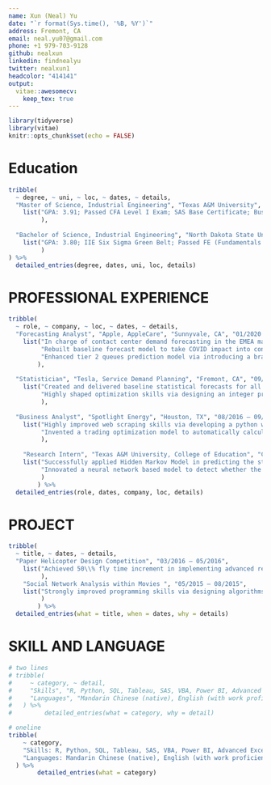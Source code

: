 ```yaml
---
name: Xun (Neal) Yu
date: "`r format(Sys.time(), '%B, %Y')`"
address: Fremont, CA
email: neal.yu07@gmail.com
phone: +1 979-703-9128
github: nealxun
linkedin: findnealyu
twitter: nealxun1
headcolor: "414141"
output: 
  vitae::awesomecv:
    keep_tex: true
---
```


```r
library(tidyverse)
library(vitae)
knitr::opts_chunk$set(echo = FALSE)
```

# Education

```r
tribble(
  ~ degree, ~ uni, ~ loc, ~ dates, ~ details,
  "Master of Science, Industrial Engineering", "Texas A&M University", "College Station, TX", "2014 - 2016", 
    list("GPA: 3.91; Passed CFA Level I Exam; SAS Base Certificate; Business Management Certificate"
         ),
  
  "Bachelor of Science, Industrial Engineering", "North Dakota State University", "Frago, ND", "2010 - 2013", 
    list("GPA: 3.80; IIE Six Sigma Green Belt; Passed FE (Fundamentals Engineering) Exam"
         )
) %>% 
  detailed_entries(degree, dates, uni, loc, details)
```


# PROFESSIONAL EXPERIENCE

```r
tribble(
  ~ role, ~ company, ~ loc, ~ dates, ~ details,
  "Forecasting Analyst", "Apple, AppleCare", "Sunnyvale, CA", "01/2020 - Present", 
    list("In charge of contact center demand forecasting in the EMEA market for 24 languages and more than 100 queues.",
         "Rebuilt baseline forecast model to take COVID impact into consideration via simulating the additional regressor (such as a shock variable) to model the impact of different waves of COVID. Also introduced the idea of classification before forecasting so that different language queues can be assigned to different customized models. Together achieved a 5\\% accuracy gain and 50\\% model running time reduction.", 
         "Enhanced tier 2 queues prediction model via introducing a brand new adaptive smoothing model as well as a dynamic model selection procedure, resulting in a 4\\% accuracy improvement."
        ),
  
  "Statistician", "Tesla, Service Demand Planning", "Fremont, CA", "09/2017 - 12/2019", 
    list("Created and delivered baseline statistical forecasts for all service parts and accessories (12,000+ SKU) from scratch, applied multiple algorithms including ETS, ARIMA, and dynamic regression that achieved 80\\% overall forecast accuracy.", 
         "Highly shaped optimization skills via designing an integer programming tool to assign various parts to different demand planning managers to achieve balance and diversify the risk."
         ),
  
  "Business Analyst", "Spotlight Energy", "Houston, TX", "08/2016 – 09/2017", 
    list("Highly improved web scraping skills via developing a python web crawler to automatically retrieve pipeline EBB and trading data for daily report building.", 
         "Invented a trading optimization model to automatically calculate the value of hundreds of natural gas shipping paths, based on spread, cut percentage, as well as existing capacity, resulting in more than 500K profit."
         ),
  
    "Research Intern", "Texas A&M University, College of Education", "College Station, TX", "05/2016 – 08/2016", 
    list("Successfully applied Hidden Markov Model in predicting the student's likelihood of mastering a certain skill based on his/her response sequence, providing a key component for a prototype of the adaptive online course.", 
         "Innovated a neural network based model to detect whether the student is “wheel spinning” on a certain skill, increasing the recall rate by 10\\% and precision rate by 50\\%."
         )
        ) %>% 
  detailed_entries(role, dates, company, loc, details)
```

# PROJECT

```r
tribble(
  ~ title, ~ dates, ~ details,
  "Paper Helicopter Design Competition", "03/2016 – 05/2016", 
    list("Achieved 50\\% fly time increment in implementing advanced response surface and robust design method to identify the optimized value for each variable such as wing length, wing width, and body length."
         ),
    "Social Network Analysis within Movies ", "05/2015 – 08/2015", 
    list("Strongly improved programming skills via designing algorithms to find certain structures of movie social networks. The objective is to find if there is any relationship between movie graph structure and ratings."
         )
        ) %>% 
  detailed_entries(what = title, when = dates, why = details)
```


# SKILL AND LANGUAGE

```r
# two lines
# tribble(
#     ~ category, ~ detail,
#     "Skills", "R, Python, SQL, Tableau, SAS, VBA, Power BI, Advanced Excel",
#     "Languages", "Mandarin Chinese (native), English (with work proficiency)"
#   ) %>% 
#         detailed_entries(what = category, why = detail)

# oneline
tribble(
    ~ category,
    "Skills: R, Python, SQL, Tableau, SAS, VBA, Power BI, Advanced Excel",
    "Languages: Mandarin Chinese (native), English (with work proficiency)"
  ) %>%
        detailed_entries(what = category)

```
